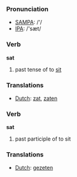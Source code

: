 === Pronunciation ===
*[[w:SAMPA|SAMPA]]: /'/
*[[w:IPA|IPA]]: /'sæt/

=== Verb ===

'''sat'''

# past tense of to [[sit]]

=== Translations ===
*[[Dutch]]: [[zat]], [[zaten]]

=== Verb ===

'''sat'''

# past participle of to sit

=== Translations ===
*[[Dutch]]: [[gezeten]]
